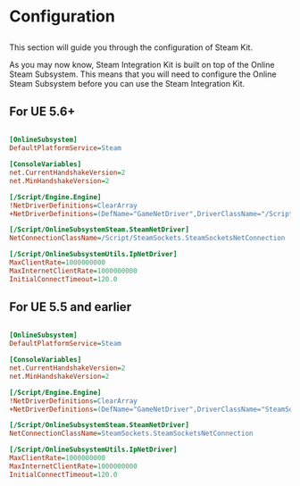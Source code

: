 
# Configuration

## 

This section will guide you through the configuration of Steam Kit.

As you may now know, Steam Integration Kit is built on top of the Online Steam Subsystem. This means that you will need to configure the Online Steam Subsystem before you can use the Steam Integration Kit.

## For UE 5.6+

```ini copy showLineNumbers filename="DefaultEngine.ini"

[OnlineSubsystem]
DefaultPlatformService=Steam

[ConsoleVariables]
net.CurrentHandshakeVersion=2
net.MinHandshakeVersion=2

[/Script/Engine.Engine]
!NetDriverDefinitions=ClearArray
+NetDriverDefinitions=(DefName="GameNetDriver",DriverClassName="/Script/SteamSockets.SteamSocketsNetDriver",DriverClassNameFallback="/Script/OnlineSubsystemUtils.IpNetDriver")

[/Script/OnlineSubsystemSteam.SteamNetDriver]
NetConnectionClassName=/Script/SteamSockets.SteamSocketsNetConnection

[/Script/OnlineSubsystemUtils.IpNetDriver]
MaxClientRate=1000000000
MaxInternetClientRate=1000000000
InitialConnectTimeout=120.0
```

## For UE 5.5 and earlier

```ini copy showLineNumbers filename="DefaultEngine.ini"

[OnlineSubsystem]
DefaultPlatformService=Steam

[ConsoleVariables]
net.CurrentHandshakeVersion=2
net.MinHandshakeVersion=2

[/Script/Engine.Engine]
!NetDriverDefinitions=ClearArray
+NetDriverDefinitions=(DefName="GameNetDriver",DriverClassName="SteamSockets.SteamSocketsNetDriver",DriverClassNameFallback="OnlineSubsystemUtils.IpNetDriver")

[/Script/OnlineSubsystemSteam.SteamNetDriver]
NetConnectionClassName=SteamSockets.SteamSocketsNetConnection

[/Script/OnlineSubsystemUtils.IpNetDriver]
MaxClientRate=1000000000
MaxInternetClientRate=1000000000
InitialConnectTimeout=120.0
```
